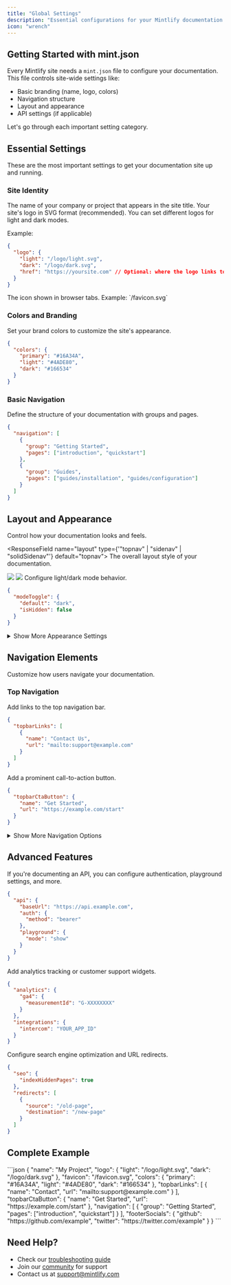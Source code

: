 ```yaml
---
title: "Global Settings"
description: "Essential configurations for your Mintlify documentation site"
icon: "wrench"
---
```


## Getting Started with mint.json

Every Mintlify site needs a `mint.json` file to configure your documentation. This file controls site-wide settings like:

- Basic branding (name, logo, colors)
- Navigation structure
- Layout and appearance
- API settings (if applicable)

Let's go through each important setting category.

## Essential Settings

These are the most important settings to get your documentation site up and running.

### Site Identity

<ResponseField name="name" type="string" required>
  The name of your company or project that appears in the site title.
</ResponseField>

<ResponseField name="logo" type="string or Logo">
  Your site's logo in SVG format (recommended). You can set different logos for light and dark modes.

Example:
```json
{
  "logo": {
    "light": "/logo/light.svg",
    "dark": "/logo/dark.svg",
    "href": "https://yoursite.com" // Optional: where the logo links to
  }
}
```
</ResponseField>

<ResponseField name="favicon" type="string">
  The icon shown in browser tabs. Example: `/favicon.svg`
</ResponseField>

### Colors and Branding

<ResponseField name="colors" type="Colors">
  Set your brand colors to customize the site's appearance.

```json Basic Example
{
  "colors": {
    "primary": "#16A34A",
    "light": "#4ADE80",
    "dark": "#166534"
  }
}
```
</ResponseField>

### Basic Navigation

<ResponseField name="navigation" type="Navigation[]" required>
  Define the structure of your documentation with groups and pages.

```json Example Navigation
{
  "navigation": [
    {
      "group": "Getting Started",
      "pages": ["introduction", "quickstart"]
    },
    {
      "group": "Guides",
      "pages": ["guides/installation", "guides/configuration"]
    }
  ]
}
```
</ResponseField>

## Layout and Appearance

Control how your documentation looks and feels.

<ResponseField name="layout" type={'"topnav" | "sidenav" | "solidSidenav"'} default="topnav">
  The overall layout style of your documentation.

<Frame>
  <img className="block dark:hidden" src="/images/layouts-light.png" />
  <img className="hidden dark:block" src="/images/layouts-dark.png" />
</Frame>
</ResponseField>

<ResponseField name="modeToggle" type="ModeToggle">
  Configure light/dark mode behavior.

```json Example
{
  "modeToggle": {
    "default": "dark",
    "isHidden": false
  }
}
```
</ResponseField>

<details>
<summary>Show More Appearance Settings</summary>

<ResponseField name="theme" type={'"venus" | "quill" | "prism"'}>
  Pre-configured themes that change the overall look and feel:
  - [Venus Demo](https://starter-venus.mintlify.app)
  - [Quill Demo](https://starter-quill.mintlify.app)
  - [Prism Demo](https://starter-prism.mintlify.app)
</ResponseField>

<ResponseField name="font" type="FontConfig">
  Customize fonts for headings and body text. Supports Google Fonts and custom fonts.

```json Example
{
  "font": {
    "headings": { "family": "Roboto" },
    "body": { "family": "Open Sans" }
  }
}
```
</ResponseField>

</details>

## Navigation Elements

Customize how users navigate your documentation.

### Top Navigation

<ResponseField name="topbarLinks" type="TopbarLink[]">
  Add links to the top navigation bar.

```json Example
{
  "topbarLinks": [
    {
      "name": "Contact Us",
      "url": "mailto:support@example.com"
    }
  ]
}
```
</ResponseField>

<ResponseField name="topbarCtaButton" type="Call to Action">
  Add a prominent call-to-action button.

```json Example
{
  "topbarCtaButton": {
    "name": "Get Started",
    "url": "https://example.com/start"
  }
}
```
</ResponseField>

<details>
<summary>Show More Navigation Options</summary>

<ResponseField name="anchors" type="Anchor[]">
  Create visual section anchors in the navigation.

```json Example
{
  "anchors": [
    {
      "name": "API Reference",
      "icon": "code",
      "url": "api-reference"
    }
  ]
}
```
</ResponseField>

<ResponseField name="feedback" type="Feedback">
  Enable user feedback features.

```json Example
{
  "feedback": {
    "thumbsRating": true,
    "suggestEdit": true
  }
}
```
</ResponseField>

</details>

## Advanced Features

<Accordion title="API Configuration">
If you're documenting an API, you can configure authentication, playground settings, and more.

```json
{
  "api": {
    "baseUrl": "https://api.example.com",
    "auth": {
      "method": "bearer"
    },
    "playground": {
      "mode": "show"
    }
  }
}
```
</Accordion>

<Accordion title="Analytics and Integrations">
Add analytics tracking or customer support widgets.

```json
{
  "analytics": {
    "ga4": {
      "measurementId": "G-XXXXXXXX"
    }
  },
  "integrations": {
    "intercom": "YOUR_APP_ID"
  }
}
```
</Accordion>

<Accordion title="SEO and Redirects">
Configure search engine optimization and URL redirects.

```json
{
  "seo": {
    "indexHiddenPages": true
  },
  "redirects": [
    {
      "source": "/old-page",
      "destination": "/new-page"
    }
  ]
}
```
</Accordion>

## Complete Example

<Accordion title="View Full mint.json Example">
```json
{
  "name": "My Project",
  "logo": {
    "light": "/logo/light.svg",
    "dark": "/logo/dark.svg"
  },
  "favicon": "/favicon.svg",
  "colors": {
    "primary": "#16A34A",
    "light": "#4ADE80",
    "dark": "#166534"
  },
  "topbarLinks": [
    {
      "name": "Contact",
      "url": "mailto:support@example.com"
    }
  ],
  "topbarCtaButton": {
    "name": "Get Started",
    "url": "https://example.com/start"
  },
  "navigation": [
    {
      "group": "Getting Started",
      "pages": ["introduction", "quickstart"]
    }
  ],
  "footerSocials": {
    "github": "https://github.com/example",
    "twitter": "https://twitter.com/example"
  }
}
```
</Accordion>

## Need Help?

- Check our [troubleshooting guide](/development#troubleshooting)
- Join our [community](https://mintlify.com/community) for support
- Contact us at [support@mintlify.com](mailto:support@mintlify.com)